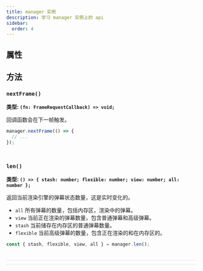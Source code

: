 ```yaml
---
title: manager 实例
description: 学习 manager 实例上的 api
sidebar:
  order: 4
---
```


## 属性

## 方法

### `nextFrame()`

**类型: `(fn: FrameRequestCallback) => void;`**

回调函数会在下一帧触发。

```ts
manager.nextFrame(() => {
  // ...
});
```

<div style="border-bottom: 0.5px solid #e2e2e3; padding: 10px 0" />

### `len()`

**类型: `() => { stash: number; flexible: number; view: number; all: number };`**

返回当前渲染引擎的弹幕状态数量，这是实时变化的。

- `all` 所有弹幕的数量，包括内存区，渲染中的弹幕。
- `view` 当前正在渲染的弹幕数量，包含普通弹幕和高级弹幕。
- `stash` 当前储存在内存区的普通弹幕数量。
- `flexible` 当前高级弹幕的数量，包含正在渲染的和在内存区的。

```ts
const { stash, flexible, view, all } = manager.len();
```

<div style="border-bottom: 0.5px solid #e2e2e3; padding: 10px 0" />
